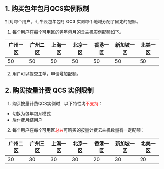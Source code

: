 ## 1. 购买包年包月QCS实例限制

针对每个用户，七牛云包年包月 QCS 实例每个地域分配了固定的配额。

1) 每个用户在每个可用区的包年包月的云主机实例配额如下。

| 广州一区 | 广州二区 | 上海一区 | 北京一区 | 香港一区 | 新加坡一区 | 北美一区 |
| --- | --- | --- | --- | --- | --- | --- |
| 50 | 50 | 50 | 50 | 50 | 50 | 50 |

2) 用户可以提交工单，申请增加配额。

## 2. 购买按量计费 QCS 实例限制

1) 购买按量计费QCS实例时，以下特性均<font color="red">不支持</font>：

- 切换为包年包月模式
- 后付费月结用户

2) 每个用户在每个可用区<font color="red">总共</font>可购买的按量计费云主机数量有一定配额：

| 广州二区 | 广州三区 | 上海一区 | 北京一区 | 香港一区 | 新加坡一区 | 北美一区 |
| --- | --- | --- | --- | --- | --- | --- |
| 30 | 30 | 30 | 30 | 20 | 30 | 20 |

